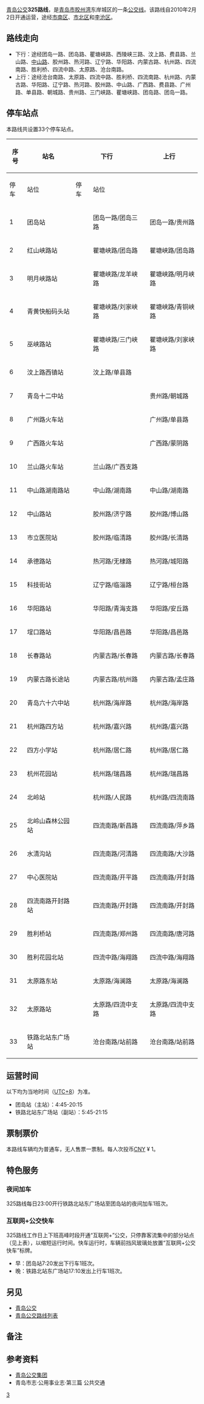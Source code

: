 {{Infobox Bus Route 
| image= [[File:JS6116GHCJ+325.jpg|250px]]
| number= 325路
| operator= [[青岛公交#青岛公交集团|公交]]隧道巴士第三分公司
| garage= 团岛场站
| length= 21.1 [[千米|km]]
| time= 62分钟
| start= 团岛站
| via= 
| end= 铁路北站东广场站
| level= 
| frequency= 
| Other_route= 
| vehicle=扬州亚星 JS6116GHCJ
| Fare= [[人民币|CNY]] ¥ 1
| Section_Fare1=
| Section_Fare2=
| compete= 
| bgcolor= green
| fontcolor= white
}}
[[青岛公交|青岛公交]]'''325路线'''，是[[青岛市|青岛市]][[胶州湾|胶州湾]]东岸城区的一条[[青岛公交路线列表|公交线]]。该路线自2010年2月2日开通运营，途经[[市南区|市南区]]、[[市北区|市北区]]和[[李沧区|李沧区]]{{参|name=地图|{{cite|url=http://ditu.amap.com/search?query=325%E8%B7%AF&city=370200|title=高德地图 青岛325路|publisher=高德地图}}}}。

==路线走向==
*下行：途经团岛一路、团岛路、瞿塘峡路、西陵峡三路、汶上路、费县路、兰山路、[[中山路_(青岛)|中山路]]、胶州路、热河路、辽宁路、华阳路、内蒙古路、杭州路、四流南路、胜利桥、四流中路、太原路、沧台南路。
*上行：途经沧台南路、太原路、四流中路、胜利桥、四流南路、杭州路、内蒙古路、华阳路、辽宁路、热河路、胶州路、中山路、广西路、费县路、广州路、单县路、朝城路、贵州路、三门峡路、瞿塘峡路、团岛路、团岛一路。{{参|name=指南|{{cite|author=青岛公交集团有限责任公司|title=青岛市公共交通汽电车乘车指南|location=青岛|publisher=青岛出版社|date=2002-05|isbn=7543620901}}}}{{参|name=新闻网A|{{cite|url=http://news.qingdaonews.com/qingdao/2014-11/19/content_10777421.htm|title=权威版青岛公交线路站点大全出炉 出门不迷路|publisher=青岛日报-青报网|date=2014-11-19|accessdate=2016-10-13|archive-date=2020-12-20|archive-url=https://web.archive.org/web/20201220001225/http://news.qingdaonews.com/qingdao/2014-11/19/content_10777421.htm|dead-url=no}}}}{{参|name=地图}}

==停车站点==
本路线共设置33个停车站点。{{参|name=指南}}{{参|name=官网|{{cite|url=http://www.qdbus.com.cn/web/XianLuList2.aspx?type=325|title=智能出行 > 线路站点 > 325路|publisher=青岛公交集团网站|access-date=2016-09-15|archive-url=https://web.archive.org/web/20161021013743/http://www.qdbus.com.cn/web/XianLuList2.aspx?type=325|archive-date=2016-10-21|dead-url=yes}}}}{{参|name=新闻网|{{cite|url=http://travel.qingdaonews.com/gongjiao/325road.html|title=青岛325路公交车路线|publisher=青岛新闻网|accessdate=2016-10-20|archive-date=2018-03-14|archive-url=https://web.archive.org/web/20180314192817/http://travel.qingdaonews.com/gongjiao/325road.html|dead-url=no}}}}{{参|name=新闻网A}}
{| class="wikitable" 
!rowspan="2" |序号!!rowspan="2" |站名!!colspan="2" |下行!!colspan="2" |上行!!rowspan="2" |换乘地铁!!rowspan="2" |备注
|-
!停车!!站位!!停车!!站位
|-
|1||团岛站||{{QP|下}}{{QP|bus}}||团岛一路/团岛三路||{{QP|上}}{{QP|bus}}||团岛一路/贵州路||[[贵州路站|贵州路站]]（{{QM|1短}}）||
|-
|2||红山峡路站||{{QP|下}}{{QP|bus}}||瞿塘峡路/团岛路||{{QP|上}}{{QP|bus}}||瞿塘峡路/团岛路||||
|-
|3||明月峡路站||{{QP|下}}{{QP|bus}}||瞿塘峡路/龙羊峡路{{注|实为其西侧平行无名路}}||{{QP|上}}{{QP|bus}}||瞿塘峡路/明月峡路{{注|实为其西侧平行无名路}}||||
|-
|4||青黄快船码头站||{{QP|下}}{{QP|bus}}||瞿塘峡路/刘家峡路||{{QP|上}}{{QP|bus}}||瞿塘峡路/青铜峡路||||
|-
|5||巫峡路站||{{QP|下}}{{QP|bus}}||瞿塘峡路/三门峡路||{{QP|上}}{{QP|bus}}||瞿塘峡路/刘家峡路||||
|-
|6||汶上路西镇站||{{QP|下}}{{QP|bus}}||汶上路/单县路||||||[[西镇站|西镇站]]（{{QM|1短}}）||
|-
|7||青岛十二中站||||||{{QP|上}}{{QP|bus}}||贵州路/朝城路||||
|-
|8||广州路火车站||||||{{QP|上}}{{QP|bus}}||广州路/单县路||||
|-
|9||广西路火车站||||||{{QP|上}}{{QP|bus}}||广西路/蒙阴路||[[青岛站#地铁部分|青岛站]]（{{QM|1短}}、{{QM|3短}}）||
|-
|10||兰山路火车站||{{QP|下}}{{QP|bus}}||兰山路/广西支路||||||[[青岛站#地铁部分|青岛站]]（{{QM|1短}}、{{QM|3短}}）||
|-
|11||中山路湖南路站||{{QP|下}}{{QP|bus}}||中山路/湖南路||{{QP|上}}{{QP|bus}}||中山路/湖南路||||
|-
|12||中山路站||{{QP|下}}{{QP|bus}}||胶州路/济宁路||{{QP|上}}{{QP|bus}}||胶州路/博山路||[[中山路站|中山路站]]（{{QM|1短}}）||
|-
|13||市立医院站||{{QP|快下}}{{QP|bus}}||胶州路/临清路||{{QP|快上}}{{QP|bus}}||胶州路/长清路||[[江苏路站|江苏路站]]（{{QM|1短}}）||
|-
|14||承德路站||{{QP|下}}{{QP|bus}}||热河路/无棣路||{{QP|上}}{{QP|bus}}||热河路/城阳路||||
|-
|15||科技街站||{{QP|快下}}{{QP|bus}}||辽宁路/临淄路||{{QP|快上}}{{QP|bus}}||辽宁路/桓台路||[[泰山路站|泰山路站]]（{{QM|2短}}）||
|-
|16||华阳路站||{{QP|下}}{{QP|bus}}||华阳路/青海支路||{{QP|上}}{{QP|bus}}||华阳路/安丘路||||
|-
|17||埕口路站||{{QP|下}}{{QP|bus}}||华阳路/昌邑路||{{QP|上}}{{QP|bus}}||华阳路/昌邑路||||
|-
|18||长春路站||{{QP|下}}{{QP|bus}}||内蒙古路/长春路||{{QP|上}}{{QP|bus}}||内蒙古路/长春路||||
|-
|19||内蒙古路长途站||{{QP|快下}}{{QP|bus}}||内蒙古路/杭州路||{{QP|快上}}{{QP|bus}}||内蒙古路/孟庄路||||
|-
|20||青岛六十六中站||{{QP|下}}{{QP|bus}}||杭州路/海岸路||{{QP|快上}}{{QP|bus}}||杭州路/海岸路||||
|-
|21||杭州路四方站||{{QP|下}}{{QP|bus}}||杭州路/嘉兴路||{{QP|上}}{{QP|bus}}||杭州路/嘉兴路||||
|-
|22||四方小学站||{{QP|快下}}{{QP|bus}}||杭州路/居仁路||{{QP|快上}}{{QP|bus}}||杭州路/居仁路||||
|-
|23||杭州花园站||{{QP|下}}{{QP|bus}}||杭州路/瑞昌路||{{QP|上}}{{QP|bus}}||杭州路/瑞昌路||||
|-
|24||北岭站||{{QP|下}}{{QP|bus}}||杭州路/人民路||{{QP|上}}{{QP|bus}}||杭州路/四流南路||||
|-
|25||北岭山森林公园站||{{QP|下}}{{QP|bus}}||四流南路/新昌路||{{QP|上}}{{QP|bus}}||四流南路/萍乡路||[[水清沟站|水清沟站]]（{{QM|1短}}）||
|-
|26||水清沟站||{{QP|快下}}{{QP|bus}}||四流南路/河清路||{{QP|快上}}{{QP|bus}}||四流南路/大沙路||||
|-
|27||中心医院站||{{QP|下}}{{QP|bus}}||四流南路/开平路||{{QP|下}}{{QP|bus}}||四流南路/开封路||||
|-
|28||四流南路开封路站||{{QP|下}}{{QP|bus}}||四流南路/开封路||{{QP|上}}{{QP|bus}}||四流南路/开封路||[[开封路站|开封路站]]({{QM|1短}})||
|-
|29||胜利桥站||{{QP|快下}}{{QP|bus}}||四流南路/郑州路||{{QP|快上}}{{QP|bus}}||四流南路/唐河路||[[胜利桥（纺织谷）站|胜利桥站]]({{{QM|1短}})||
|-
|30||胜利花园北站||{{QP|下}}{{QP|bus}}||四流中路/海翔路||{{QP|上}}{{QP|bus}}||四流中路/海翔路||||
|-
|31||太原路东站||{{QP|下}}{{QP|bus}}||太原路/海澜路||{{QP|上}}{{QP|bus}}||太原路/海澜路||||
|-
|32||太原路站||{{QP|下}}{{QP|bus}}||太原路/四流中支路||{{QP|上}}{{QP|bus}}||太原路/四流中支路||[[安顺路站|安顺路站]]({{QM|1短}})||
|-
|33||铁路北站东广场站||{{QP|快下}}{{QP|bus}}||沧台南路/站前路||{{QP|快上}}{{QP|bus}}||沧台南路/站前路||[[青岛北站|青岛北站]]（{{QM|1短}}、{{QM|3短}}）||
|}

==运营时间==
以下均为当地时间（[[UTC+8|UTC+8]]）为准。{{参|name=指南}}{{参|name=官网}}{{参|name=新闻网}}
*团岛站（主站）：4:45-20:15
*铁路北站东广场站（副站）：5:45-21:15

==票制票价==
{{See also|青岛公交#票制票价}}
本路线车辆均为普通车，无人售票一票制。每人次投币[[人民币|CNY]] ¥ 1。{{参|name=新闻网}}

==特色服务==
===夜间加车===
325路线每日23:00开行铁路北站东广场站至团岛站的夜间加车1班次。

===互联网+公交快车===
325路线工作日上下班高峰时段开通“互联网+”公交{{QP|快}}，只停靠客流集中的部分站点（见上表），以缩短运行时间。快车运行时，车辆前挡风玻璃处放置“互联网+公交快车”标牌。{{参|{{cite|url=http://minsheng.qingdaonews.com/content/2016-01/05/content_11430230.htm|title=青岛公交开通"互联网+公交快车" 共5种方式|publisher=青岛新闻网|date=2016-01-05|accessdate=2016-09-15|archive-date=2020-05-12|archive-url=https://web.archive.org/web/20200512174333/http://minsheng.qingdaonews.com/content/2016-01/05/content_11430230.htm|dead-url=no}}}}
*早：团岛站7:20发出下行车{{QP|快下}}1班次。
*晚：铁路北站东广场站17:10发出上行车{{QP|快上}}1班次。

== 另见 ==
*[[青岛公交|青岛公交]]
*[[青岛公交路线列表|青岛公交路线列表]]

==备注==
{{ReflistH}}
{{NoteFoot}}
{{ReflistF}}

== 参考资料 ==
{{ReflistH}}
* [http://www.qd-bus.com.cn/ 青岛公交集团]{{dead link|date=2018年5月 |bot=InternetArchiveBot |fix-attempted=yes }}
* 青岛市志·公用事业志·第三篇 公共交通
{{RefFoot}}
{{ReflistF}}
{{青岛公交路线}}
[[Category:青岛公交路线|3]]